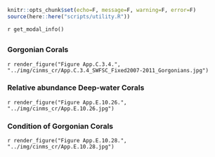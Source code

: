 ```r
knitr::opts_chunk$set(echo=F, message=F, warning=F, error=F)
source(here::here("scripts/utility.R"))
```

`r get_modal_info()`

## {.tabset}

### Gorgonian Corals

`r render_figure("Figure App.C.3.4.", "../img/cinms_cr/App.C.3.4_SWFSC_Fixed2007-2011_Gorgonians.jpg")`

### Relative abundance Deep-water Corals

`r render_figure("Figure App.E.10.26.", "../img/cinms_cr/App.E.10.26.jpg")`

### Condition of Gorgonian Corals

`r render_figure("Figure App.E.10.28.", "../img/cinms_cr/App.E.10.28.jpg")`